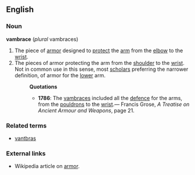 ==English==
===Noun===
'''vambrace''' (''plural'' vambraces)
#The piece of [[armor]] designed to [[protect]] the [[arm]] from the [[elbow]] to the [[wrist]].
#The pieces of armor protecting the arm from the [[shoulder]] to the [[wrist]].  Not in common use in this sense, most [[scholar]]s preferring the narrower definition, of armor for the [[lower]] arm.
#:'''Quotations'''
#:*'''1786''': The [[vambrace]]s included all the [[defence]] for the arms, from the [[pouldron]]s to the [[wrist]].&mdash; Francis Grose, ''A Treatise on Ancient Armour and Weapons'', page 21.
===Related terms===
* [[vantbras]]
===External links===
*Wikipedia article on [[w:armor|armor]].